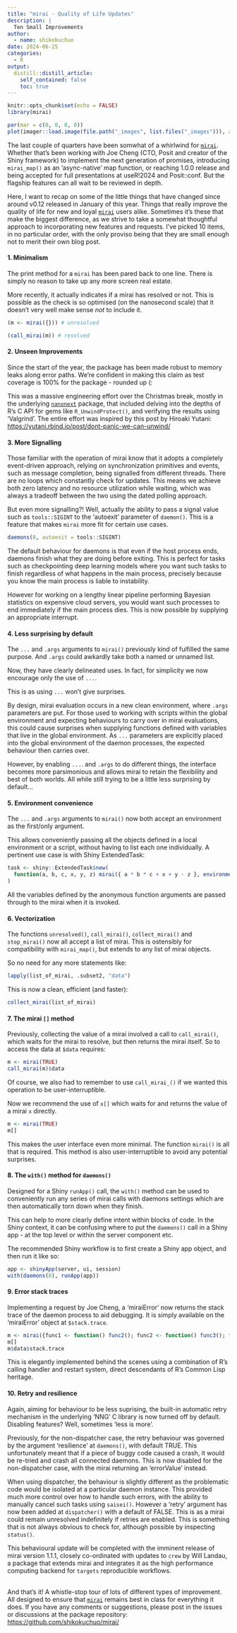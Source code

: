 ```yaml
---
title: "mirai - Quality of Life Updates"
description: |
  Ten Small Improvements
author:
  - name: shikokuchuo
date: 2024-06-25
categories:
  - R
output:
  distill::distill_article:
    self_contained: false
    toc: true
---
```


```r
knitr::opts_chunk$set(echo = FALSE)
library(mirai)
```

```r
par(mar = c(0, 0, 0, 0))
plot(imager::load.image(file.path("_images", list.files("_images"))), axes = FALSE)
```

The last couple of quarters have been somwhat of a whirlwind for [`mirai`](https://shikokuchuo.net/mirai/). Whether that's been working with Joe Cheng (CTO, Posit and creator of the Shiny framework) to implement the next generation of promises, introducing `mirai_map()` as an 'async-native' map function, or reaching 1.0.0 release and being accepted for full presentations at useR!2024 and Posit::conf. But the flagship features can all wait to be reviewed in depth.

Here, I want to recap on some of the little things that have changed since around v0.12 released in January of this year. Things that really improve the quality of life for new and loyal [`mirai`](https://shikokuchuo.net/mirai/) users alike. Sometimes it's these that make the biggest difference, as we strive to take a somewhat thoughtful approach to incorporating new features and requests. I've picked 10 items, in no particular order, with the only proviso being that they are small enough not to merit their own blog post.

#### 1. Minimalism

The print method for a `mirai` has been pared back to one line. There is simply no reason to take up any more screen real estate.

More recently, it actually indicates if a mirai has resolved or not. This is possible as the check is so optimised (on the nanosecond scale) that it doesn't very well make sense *not* to include it.

```r
(m <- mirai({})) # unresolved
```

```r
(call_mirai(m)) # resolved
```

#### 2. Unseen Improvements

Since the start of the year, the package has been made robust to memory leaks along error paths. We're confident in making this claim as test coverage is 100% for the package - rounded up (:

This was a massive engineering effort over the Christmas break, mostly in the underlying [`nanonext`](https://shikokuchuo.net/nanonext/) package, that included delving into the depths of R's C API for gems like `R_UnwindProtect()`, and verifying the results using 'Valgrind'. The entire effort was inspired by this post by Hiroaki Yutani: <https://yutani.rbind.io/post/dont-panic-we-can-unwind/>

#### 3. More Signalling

Those familiar with the operation of mirai know that it adopts a completely event-driven approach, relying on synchronization primitives and events, such as message completion, being signalled from different threads. There are no loops which constantly check for updates. This means we achieve both zero latency and no resource utilization while waiting, which was always a tradeoff between the two using the dated polling approach.

But even more signalling?! Well, actually the ability to pass a signal value such as `tools::SIGINT` to the 'autoexit' parameter of `daemon()`. This is a feature that makes `mirai` more fit for certain use cases.

``` r
daemons(8, autoexit = tools::SIGINT)
```

The default behaviour for daemons is that even if the host process ends, daemons finish what they are doing before exiting. This is perfect for tasks such as checkpointing deep learning models where you want such tasks to finish regardless of what happens in the main process, precisely because you know the main process is liable to instability.

However for working on a lengthy linear pipeline performing Bayesian statistics on expensive cloud servers, you would want such processes to end immediately if the main process dies. This is now possible by supplying an appropriate interrupt.

#### 4. Less surprising by default

The `...` and `.args` arguments to `mirai()` previously kind of fulfilled the same purpose. And `.args` could awkardly take both a named or unnamed list.

Now, they have clearly delineated uses. In fact, for simplicity we now encourage only the use of `...`.

This is as using `...` won't give surprises.

By design, mirai evaluation occurs in a new clean environment, where `.args` parameters are put. For those used to working with scripts within the global environment and expecting behaviours to carry over in mirai evaluations, this could cause surprises when supplying functions defined with variables that live in the global environment. As `...` parameters are explicitly placed into the global environment of the daemon processes, the expected behaviour then carries over.

However, by enabling `...`. and `.args` to do different things, the interface becomes more parsimonious and allows mirai to retain the flexibility and best of both worlds. All while still trying to be a little less surprising by default...

#### 5. Environment convenience

The `...` and `.args` arguments to `mirai()` now both accept an environment as the first/only argument.

This allows conveniently passing all the objects defined in a local environment or a script, without having to list each one individually. A pertinent use case is with Shiny ExtendedTask:

``` r
task <- shiny::ExtendedTask$new(
  function(a, b, c, x, y, z) mirai({ a * b * c + x + y - z }, environment())
)
```

All the variables defined by the anonymous function arguments are passed through to the mirai when it is invoked.

#### 6. Vectorization

The functions `unresolved()`, `call_mirai()`, `collect_mirai()` and `stop_mirai()` now all accept a list of mirai. This is ostensibly for compatibility with `mirai_map()`, but extends to any list of mirai objects.

So no need for any more statements like:

``` r
lapply(list_of_mirai, .subset2, "data")
```

This is now a clean, efficient (and faster):

``` r
collect_mirai(list_of_mirai)
```

#### 7. The mirai `[]` method

Previously, collecting the value of a mirai involved a call to `call_mirai()`, which waits for the mirai to resolve, but then returns the mirai itself. So to access the data at `$data` requires:

```r
m <- mirai(TRUE)
call_mirai(m)$data
```

Of course, we also had to remember to use `call_mirai_()` if we wanted this operation to be user-interruptible.

Now we recommend the use of `x[]` which waits for and returns the value of a mirai `x` directly.

```r
m <- mirai(TRUE)
m[]
```

This makes the user interface even more minimal. The function `mirai()` is all that is required. This method is also user-interruptible to avoid any potential surprises.

#### 8. The `with()` method for `daemons()`

Designed for a Shiny `runApp()` call, the `with()` method can be used to conveniently run any series of mirai calls with daemons settings which are then automatically torn down when they finish.

This can help to more clearly define intent within blocks of code. In the Shiny context, it can be confusing where to put the `daemons()` call in a Shiny app - at the top level or within the server component etc.

The recommended Shiny workflow is to first create a Shiny app object, and then run it like so:

``` r
app <- shinyApp(server, ui, session)
with(daemons(8), runApp(app))
```

#### 9. Error stack traces

Implementing a request by Joe Cheng, a 'miraiError' now returns the stack trace of the daemon process to aid debugging. It is simply available on the 'miraiError' object at `$stack.trace`.

```r
m <- mirai({func1 <- function() func2(); func2 <- function() func3(); func1()})
m[]
m$data$stack.trace
```

This is elegantly implemented behind the scenes using a combination of R's calling handler and restart system, direct descendants of R's Common Lisp heritage.

#### 10. Retry and resilience

Again, aiming for behaviour to be less suprising, the built-in automatic retry mechanism in the underlying 'NNG' C library is now turned off by default. Disabling features? Well, sometimes 'less is more'.

Previously, for the non-dispatcher case, the retry behaviour was governed by the argument 'resilience' at `daemons()`, with default TRUE. This unfortunately meant that if a piece of buggy code caused a crash, it would be re-tried and crash all connected daemons. This is now disabled for the non-dispatcher case, with the mirai returning an 'errorValue' instead.

When using dispatcher, the behaviour is slightly different as the problematic code would be isolated at a particular daemon instance. This provided much more control over how to handle such errors, with the ability to manually cancel such tasks using `saisei()`. However a 'retry' argument has now been added at `dispatcher()` with a default of FALSE. This is as a mirai could remain unresolved indefinitely if retries are enabled. This is something that is not always obvious to check for, although possible by inspecting `status()`.

This behavioural update will be completed with the imminent release of mirai version 1.1.1, closely co-ordinated with updates to `crew` by Will Landau, a package that extends mirai and integrates it as the high performance computing backend for `targets` reproducible workflows.

<br /> And that's it! A whistle-stop tour of lots of different types of improvement. All designed to ensure that [`mirai`](https://shikokuchuo.net/mirai/) remains best in class for everything it does. If you have any comments or suggestions, please post in the issues or discussions at the package repository: <https://github.com/shikokuchuo/mirai/>
